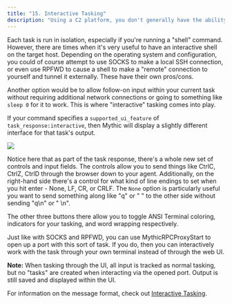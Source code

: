 ```yaml
---
title: "15. Interactive Tasking"
description: "Using a C2 platform, you don't generally have the ability to send follow-on information to a running task."
---
```


Each task is run in isolation, especially if you're running a "shell" command. However, there are times when it's very useful to have an interactive shell on the target host. Depending on the operating system and configuration, you could of course attempt to use SOCKS to make a local SSH connection, or even use RPFWD to cause a shell to make a "remote" connection to yourself and tunnel it externally. These have their own pros/cons.

Another option would be to allow follow-on input within your current task without requiring additional network connections or going to something like `sleep 0` for it to work. This is where "interactive" tasking comes into play.

If your command specifies a `supported_ui_feature` of `task_response:interactive`, then Mythic will display a slightly different interface for that task's output.

<Frame>
    <img src="/images/version-3.0/image-52.avif"/>
</Frame>

Notice here that as part of the task response, there's a whole new set of controls and input fields. The controls allow you to send things like CtrlC, CtrlZ, CtrlD through the browser down to your agent. Additionally, on the right-hand side there's a control for what kind of line endings to set when you hit enter - None, LF, CR, or CRLF. The `None` option is particularly useful you want to send something along like "q" or " " to the other side without sending "q\\n" or " \\n".

The other three buttons there allow you to toggle ANSI Terminal coloring, indicators for your tasking, and word wrapping respectively.

Just like with SOCKS and RPFWD, you can use MythicRPCProxyStart to open up a port with this sort of task. If you do, then you can interactively work with the task through your own terminal instead of through the web UI.

**Note:** When tasking through the UI, all input is tracked as normal tasking, but no "tasks" are created when interacting via the opened port. Output is still saved and displayed within the UI.

For information on the message format, check out [Interactive Tasking](https://docs.mythic-c2.net/version-3.0/customizing/payload-type-development/create_tasking/agent-side-coding/8.-interactive-tasking).
